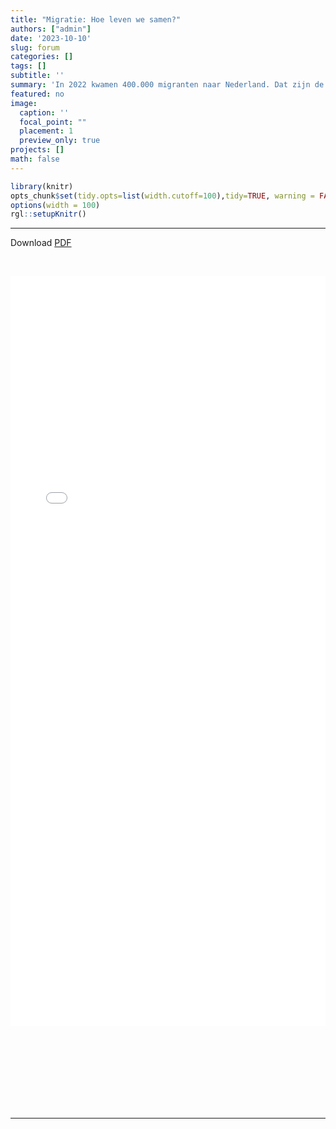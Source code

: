 ```yaml
---
title: "Migratie: Hoe leven we samen?"
authors: ["admin"]
date: '2023-10-10'
slug: forum
categories: []
tags: []
subtitle: ''
summary: 'In 2022 kwamen 400.000 migranten naar Nederland. Dat zijn de kale cijfers. Maar wie zijn die mensen eigenlijk? Waar komen ze vandaan, en blijven ze hier? En wat zijn de gevolgen ervan voor de samenleving? Samen met [Helga de Valk](https://www.rug.nl/staff/h.a.g.de.valk/), hoogleraar en directeur van het Nederlands Interdisciplinair Demografisch Instituut [(NIDI)](https://nidi.nl) en psychiater Shoaib Hoshmanden, mocht ik hier iets over vertellen tijdens de publieksacademie sociale wetenschappen in het [Forum](https://forum.nl/). Dit krantenbericht verscheen naar aanleiding hiervan in het Dagblad van het Noorden.'
featured: no
image: 
  caption: ''
  focal_point: ""
  placement: 1
  preview_only: true
projects: []
math: false
---
```



   
```r
library(knitr)
opts_chunk$set(tidy.opts=list(width.cutoff=100),tidy=TRUE, warning = FALSE, message = FALSE,comment = "#>", cache=TRUE, class.source=c("test"), class.output=c("test2"), echo=FALSE)
options(width = 100)
rgl::setupKnitr()
```


---  


Download [PDF](./plots/DvhN2023.pdf)  

<br>

![](./plots/DvhN2023.pdf){width="100%" height=1200px}

<br><br><br><br><br><br><br>

---  


